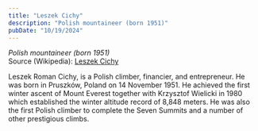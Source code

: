 ```yaml
---
title: "Leszek Cichy"
description: "Polish mountaineer (born 1951)"
pubDate: "10/19/2024"
---
```


*Polish mountaineer (born 1951)*  
Source (Wikipedia): [Leszek Cichy][1]

Leszek Roman Cichy, is a Polish climber, financier, and entrepreneur. He was born in Pruszków, Poland on 14 November 1951. He achieved the first winter ascent of Mount Everest together with Krzysztof Wielicki in 1980 which established the winter altitude record of 8,848 meters. He was also the first Polish climber to complete the Seven Summits and a number of other prestigious climbs.

[1]: https://en.wikipedia.org/wiki/Leszek_Cichy

